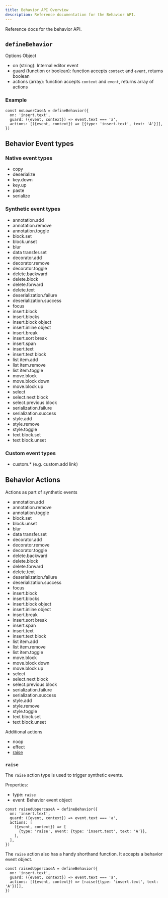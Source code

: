 ```yaml
---
title: Behavior API Overview
description: Reference documentation for the Behavior API.
---
```


Reference docs for the behavior API.

## `defineBehavior`

Options Object

- on (string): Internal editor event
- guard (function or boolean): function accepts `context` and `event`, returns boolean
- actions (array): function accepts `context` and `event`, returns array of actions

### Example

```tsx
const noLowerCaseA = defineBehavior({
  on: 'insert.text',
  guard: ({event, context}) => event.text === 'a',
  actions: [({event, context}) => [{type: 'insert.text', text: 'A'}]],
})
```

## Behavior Event types

### Native event types

- copy
- deserialize
- key.down
- key.up
- paste
- serialize

### Synthetic event types

- annotation.add
- annotation.remove
- annotation.toggle
- block.set
- block.unset
- blur
- data transfer.set
- decorator.add
- decorator.remove
- decorator.toggle
- delete.backward
- delete.block
- delete.forward
- delete.text
- deserialization.failure
- deserialization.success
- focus
- insert.block
- insert.blocks
- insert.block object
- insert.inline object
- insert.break
- insert.sort break
- insert.span
- insert.text
- insert.text block
- list item.add
- list item.remove
- list item.toggle
- move.block
- move.block down
- move.block up
- select
- select.next block
- select.previous block
- serialization.failure
- serialization.success
- style.add
- style.remove
- style.toggle
- text block.set
- text block.unset

### Custom event types

- custom.\* (e.g. custom.add link)

## Behavior Actions

Actions as part of synthetic events

- annotation.add
- annotation.remove
- annotation.toggle
- block.set
- block.unset
- blur
- data transfer.set
- decorator.add
- decorator.remove
- decorator.toggle
- delete.backward
- delete.block
- delete.forward
- delete.text
- deserialization.failure
- deserialization.success
- focus
- insert.block
- insert.blocks
- insert.block object
- insert.inline object
- insert.break
- insert.sort break
- insert.span
- insert.text
- insert.text block
- list item.add
- list item.remove
- list item.toggle
- move.block
- move.block down
- move.block up
- select
- select.next block
- select.previous block
- serialization.failure
- serialization.success
- style.add
- style.remove
- style.toggle
- text block.set
- text block.unset

Additional actions

- noop
- effect
- [raise](#raise)

### `raise`

The `raise` action type is used to trigger synthetic events.

Properties:

- type: `raise`
- event: Behavior event object

```tsx
const raisedUppercaseA = defineBehavior({
  on: 'insert.text',
  guard: ({event, context}) => event.text === 'a',
  actions: [
    ({event, context}) => [
      {type: 'raise', event: {type: 'insert.text', text: 'A'}},
    ],
  ],
})
```

The `raise` action also has a handy shorthand function. It accepts a behavior event object.

```tsx
const raisedUppercaseA = defineBehavior({
  on: 'insert.text',
  guard: ({event, context}) => event.text === 'a',
  actions: [({event, context}) => [raise({type: 'insert.text', text: 'A'})]],
})
```

